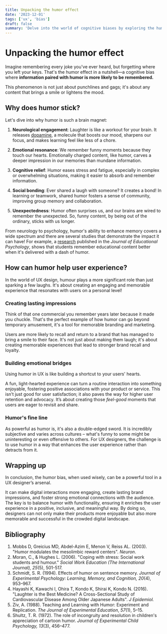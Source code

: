 ```yaml
---
title: Unpacking the humor effect
date: '2023-12-01'
tags: ['ux', 'bias']
draft: false
summary: 'Delve into the world of cognitive biases by exploring the humor effect. This blog post examines how humor enhances memory and engagement, backed by scientific studies, and its significant implications in UX design.'
---
```


# Unpacking the humor effect

Imagine remembering every joke you've ever heard, but forgetting where you left your keys. That's the humor effect in a nutshell—a cognitive bias where **information paired with humor is more likely to be remembered.** 

This phenomenon is not just about punchlines and gags; it's about any content that brings a smile or lightens the mood.

## Why does humor stick?

Let's dive into why humor is such a brain magnet:

1.  **Neurological engagement**: Laughter is like a workout for your brain. It releases [dopamine](https://en.wikipedia.org/wiki/Dopamine), a molecule that boosts our mood, sharpens our focus, and makes learning feel like less of a chore.
    
2.  **Emotional resonance**: We remember funny moments because they touch our hearts. Emotionally charged content, like humor, carves a deeper impression in our memories than mundane information.
    
3.  **Cognitive relief**: Humor eases stress and fatigue, especially in complex or overwhelming situations, making it easier to absorb and remember information.
    
4.  **Social bonding**: Ever shared a laugh with someone? It creates a bond! In learning or teamwork, shared humor fosters a sense of community, improving group memory and collaboration.
    
5.  **Unexpectedness**: Humor often surprises us, and our brains are wired to remember the unexpected. So, funny content, by being out of the ordinary, sticks with us longer.

From neurology to psychology, humor's ability to enhance memory covers a wide spectrum and there are several studies that demonstrate the impact it can have! For example, a [research](https://www.jstor.org/stable/20151750) published in the *Journal of Educational Psychology*, shows that students remember educational content better when it's delivered with a dash of humor.

## How can humor help user experience?
In the world of UX design, humour plays a more significant role than just sparking a few laughs. It's about creating an engaging and memorable experience that resonates with users on a personal level!

### Creating lasting impressions

Think of that one commercial you remember years later because it made you chuckle. That's the perfect example of how humor can go beyond temporary amusement, it's a tool for memorable branding and marketing.

 Users are more likely to recall and return to a brand that has managed to bring a smile to their face. It's not just about making them laugh; it's about creating memorable experiences that lead to stronger brand recall and loyalty.

### Building emotional bridges
Using humor in UX is like building a shortcut to your users' hearts. 

A fun, light-hearted experience can turn a routine interaction into something enjoyable, fostering positive associations with your product or service. This isn’t just good for user satisfaction; it also paves the way for higher user retention and advocacy. It’s about creating those *feel-good* moments that users are eager to revisit and share.

### Humor's fine line
As powerful as humor is, it's also a double-edged sword. It is incredibly subjective and varies across cultures – what's funny to some might be uninteresting or even offensive to others. For UX designers, the challenge is to use humor in a way that enhances the user experience rather than detracts from it.

## Wrapping up

In conclusion, the humor bias, when used wisely, can be a powerful tool in a UX designer’s arsenal. 

It can make digital interactions more engaging, create lasting brand impressions, and foster strong emotional connections with the audience. The key is to balance humor with functionality, ensuring it enriches the user experience in a positive, inclusive, and meaningful way. By doing so, designers can not only make their products more enjoyable but also more memorable and successful in the crowded digital landscape.

## Bibliography

1.   Mobbs D, Greicius MD, Abdel-Azim E, Menon V, Reiss AL. (2003). "Humor modulates the mesolimbic reward centers". *Neuron*. 
2.  Moran, C., & Hughes L. (2006). "Coping with stress: Social work students and humour." _Social Work Education (The International Journal), 25_(5), 501-517.
3. Schmidt, S. R. (1994). Effects of humor on sentence memory. _Journal of Experimental Psychology: Learning, Memory, and Cognition, 20_(4), 953–967.
4. Hayashi K, Kawachi I, Ohira T, Kondo K, Shirai K, Kondo N. (2016). "Laughter is the Best Medicine? A Cross-Sectional Study of Cardiovascular Disease Among Older Japanese Adults". *J Epidemiol.* 
5. Ziv, A. (1988). Teaching and Learning with Humor: Experiment and Replication. _The Journal of Experimental Education_, _57_(1), 5–15.
6.  Shultz, T. R. (1972). The role of incongruity and resolution in children's appreciation of cartoon humor. _Journal of Experimental Child Psychology, 13_(3), 456–477.

